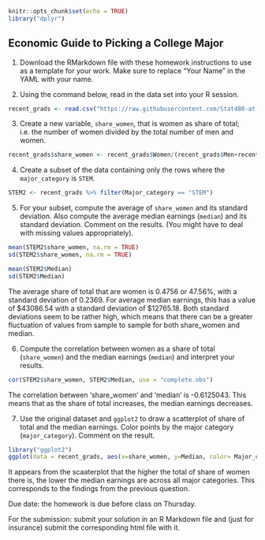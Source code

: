 ```r
knitr::opts_chunk$set(echo = TRUE)
library("dplyr")
```

## Economic Guide to Picking a College Major

1. Download the RMarkdown file with these homework instructions to use as a template for your work. Make sure to replace "Your Name" in the YAML with your name.

2. Using the command below, read in the data set into your R session. 

```r
recent_grads <- read.csv("https://raw.githubusercontent.com/Stat480-at-ISU/materials-2020/master/02_r-intro/data/recent_grads.csv")
```

3. Create a new variable, `share_women`, that is women as share of total; i.e. the number of women divided by the total number of men and women.

```r
recent_grads$share_women <- recent_grads$Women/(recent_grads$Men+recent_grads$Women)
```

4. Create a subset of the data containing only the rows where the `major_category` is `STEM`.

```r
STEM2 <- recent_grads %>% filter(Major_category == "STEM")
```

5. For your subset, compute the average  of `share_women` and its standard deviation. Also compute the average median earnings (`median`) and its standard deviation. Comment on the results. (You might have to deal with missing values appropriately).

```r
mean(STEM2$share_women, na.rm = TRUE)
sd(STEM2$share_women, na.rm = TRUE)

mean(STEM2$Median)
sd(STEM2$Median)
```

The average share of total that are women is 0.4756 or 47.56%, with a standard deviation of 0.2369. For average median earnings, this has a value of $43086.54 with a standard deviation of $12765.18. Both standard deviations seem to be rather high, which means that there can be a greater fluctuation of values from sample to sample for both share_women and median.

6. Compute the correlation between women as a share of total (`share_women`) and the median earnings (`median`) and interpret your results.

```r
cor(STEM2$share_women, STEM2$Median, use = "complete.obs")
```

The correlation between 'share_women' and 'median' is -0.6125043. This means that as the share of total increases, the median earnings decreases.

7. Use the original dataset and `ggplot2` to draw a scatterplot of share of total and the median earnings. Color points by the major category (`major_category`). Comment on the result. 

```r
library("ggplot2")
ggplot(data = recent_grads, aes(x=share_women, y=Median, color= Major_category))+geom_point()
```

It appears from the scaaterplot that the higher the total of share of women there is, the lower the median earnings are across all major categories. This corresponds to the findings from the previous question. 

Due date: the homework is due before class on Thursday. 

For the submission: submit your solution in an R Markdown file and (just for insurance) submit the corresponding html file with it. 
